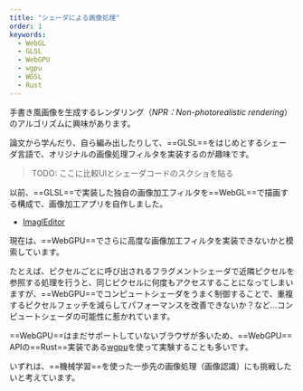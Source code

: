 ```yaml
---
title: "シェーダによる画像処理"
order: 1
keywords:
  - WebGL
  - GLSL
  - WebGPU
  - wgpu
  - WGSL
  - Rust
---
```


手書き風画像を生成するレンダリング（_NPR：Non-photorealistic rendering_）のアルゴリズムに興味があります。

論文から学んだり、自ら編み出したりして、==GLSL==をはじめとするシェーダ言語で、オリジナルの画像処理フィルタを実装するのが趣味です。

> TODO: ここに比較UIとシェーダコードのスクショを貼る

以前、==GLSL==で実装した独自の画像加工フィルタを==WebGL==で描画する構成で、画像加工アプリを自作しました。

- [ImaglEditor](/projects/imagl-editor)

現在は、==WebGPU==でさらに高度な画像加工フィルタを実装できないかと模索しています。

<div class="small-note">
  たとえば、ピクセルごとに呼び出されるフラグメントシェーダで近隣ピクセルを参照する処理を行うと、同じピクセルに何度もアクセスすることになってしまいますが、==WebGPU==でコンピュートシェーダをうまく制御することで、重複するピクセルフェッチを減らしてパフォーマンスを改善できないか？など…コンピュートシェーダの可能性に惹かれています。
</div>

==WebGPU==はまだサポートしていないブラウザが多いため、==WebGPU== APIの==Rust==実装である[wgpu](https://github.com/gfx-rs/wgpu)を使って実験することも多いです。

いずれは、==機械学習==を使った一歩先の画像処理（画像認識）にも挑戦したいと考えています。
